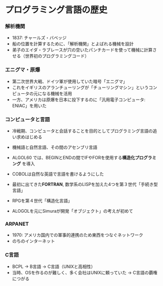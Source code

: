 # プログラミング言語の歴史

### 解析機関
- 1837: チャールズ・バベッジ
- 船の位置を計算するために、「解析機関」とよばれる機械を設計
- 弟子のエイダ・ラブレースが穴の空いたパンチカードを使って機械に計算させる（世界初のプログラミングコード）

### エニグマ・原爆
- 第二次世界大戦、ドイツ軍が使用していた暗号「エニグマ」
- これをイギリスのアランチューリングが「チューリングマシン」というコンピュータの元になる機械を活用
- 一方、アメリカは原爆を日本に投下するのに「汎用電子コンピュータ: ENIAC」を用いた

### コンピュータと言語
- 冷戦期、コンピュータと会話することを目的としてプログラミング言語の追い求めはじめる
- 機械語と自然言語、その間のアセンブリ言語
- ALGOL60 では、BEGINとENDの間でIFやFORを使用する**構造化プログラミング** を導入
- COBOLは自然な英語で言語を書けるようにした
- 最初に出てきた**FORTRAN**, 数学系のLISPを加えた4つを第３世代「手続き型言語」
- RPGを第４世代「構造化言語」

- ALOGOLを元にSimuraが開発「オブジェクト」の考えが初めて

### ARPANET
- 1970: アメリカ国内での軍事的連携のため東西をつなぐネットワーク
- のちのインターネット

### C言語
- BCPL → B言語 → C言語（UNIXと高相性）
- 当時、OSを作るのが難しく、多く会社はUNIXに頼っていた → C言語の覇権につがる






